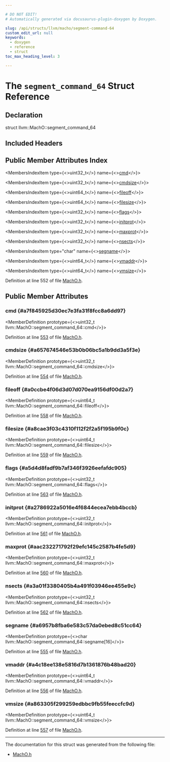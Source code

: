 ```yaml
---

# DO NOT EDIT!
# Automatically generated via docusaurus-plugin-doxygen by Doxygen.

slug: /api/structs/llvm/macho/segment-command-64
custom_edit_url: null
keywords:
  - doxygen
  - reference
  - struct
toc_max_heading_level: 3

---
```





# The `segment_command_64` Struct Reference

<DoxygenPage pluginConfig={pluginConfig}>



## Declaration

<CodeBlock>struct llvm::MachO::segment_command_64</CodeBlock>

## Included Headers

<IncludesList>
<IncludesListItem
  filePath="llvm/BinaryFormat/MachO.h"
  permalink="/docs/api/files/include/include/llvm/include/llvm/binaryformat/macho-h"
  isLocal="true" />
</IncludesList>

## Public Member Attributes Index

<MembersIndex>

<MembersIndexItem
  type={<>uint32&#95;t</>}
  name={<><a href="#a7f845925d30ec7e3fa31f8fcc8a6dd97">cmd</a></>}>
</MembersIndexItem>

<MembersIndexItem
  type={<>uint32&#95;t</>}
  name={<><a href="#a657674546e53b0b06bc5a1b9dd3a5f3e">cmdsize</a></>}>
</MembersIndexItem>

<MembersIndexItem
  type={<>uint64&#95;t</>}
  name={<><a href="#a0ccbe4f06d3d07d070ea9156df00d2a7">fileoff</a></>}>
</MembersIndexItem>

<MembersIndexItem
  type={<>uint64&#95;t</>}
  name={<><a href="#a8cae3f03c4310f112f2f2a5f195b9f0c">filesize</a></>}>
</MembersIndexItem>

<MembersIndexItem
  type={<>uint32&#95;t</>}
  name={<><a href="#a5d4d8fadf9b7af346f3926eefafdc905">flags</a></>}>
</MembersIndexItem>

<MembersIndexItem
  type={<>uint32&#95;t</>}
  name={<><a href="#a2786922a5016e4f6844ecea7ebb4bccb">initprot</a></>}>
</MembersIndexItem>

<MembersIndexItem
  type={<>uint32&#95;t</>}
  name={<><a href="#aac232271792f29efc145c2587b4fe5d9">maxprot</a></>}>
</MembersIndexItem>

<MembersIndexItem
  type={<>uint32&#95;t</>}
  name={<><a href="#a3a01f3380405b4a491f03946ee455e9c">nsects</a></>}>
</MembersIndexItem>

<MembersIndexItem
  type="char"
  name={<><a href="#a6957b8fba6e583c57da0ebed8c51cc64">segname</a></>}>
</MembersIndexItem>

<MembersIndexItem
  type={<>uint64&#95;t</>}
  name={<><a href="#a4c18ee138e5816d7b1361876b48bad20">vmaddr</a></>}>
</MembersIndexItem>

<MembersIndexItem
  type={<>uint64&#95;t</>}
  name={<><a href="#a863305f299259edbbc9fb55feeccfc9d">vmsize</a></>}>
</MembersIndexItem>

</MembersIndex>


Definition at line 552 of file <a href="/docs/api/files/include/include/llvm/include/llvm/binaryformat/macho-h">MachO.h</a>.

<SectionDefinition>

## Public Member Attributes

### cmd {#a7f845925d30ec7e3fa31f8fcc8a6dd97}

<MemberDefinition
  prototype={<>uint32&#95;t llvm::MachO::segment&#95;command&#95;64::cmd</>}>

Definition at line <a href="/docs/api/files/include/include/llvm/include/llvm/binaryformat/macho-h/#l00553">553</a> of file <a href="/docs/api/files/include/include/llvm/include/llvm/binaryformat/macho-h">MachO.h</a>.
</MemberDefinition>

### cmdsize {#a657674546e53b0b06bc5a1b9dd3a5f3e}

<MemberDefinition
  prototype={<>uint32&#95;t llvm::MachO::segment&#95;command&#95;64::cmdsize</>}>

Definition at line <a href="/docs/api/files/include/include/llvm/include/llvm/binaryformat/macho-h/#l00554">554</a> of file <a href="/docs/api/files/include/include/llvm/include/llvm/binaryformat/macho-h">MachO.h</a>.
</MemberDefinition>

### fileoff {#a0ccbe4f06d3d07d070ea9156df00d2a7}

<MemberDefinition
  prototype={<>uint64&#95;t llvm::MachO::segment&#95;command&#95;64::fileoff</>}>

Definition at line <a href="/docs/api/files/include/include/llvm/include/llvm/binaryformat/macho-h/#l00558">558</a> of file <a href="/docs/api/files/include/include/llvm/include/llvm/binaryformat/macho-h">MachO.h</a>.
</MemberDefinition>

### filesize {#a8cae3f03c4310f112f2f2a5f195b9f0c}

<MemberDefinition
  prototype={<>uint64&#95;t llvm::MachO::segment&#95;command&#95;64::filesize</>}>

Definition at line <a href="/docs/api/files/include/include/llvm/include/llvm/binaryformat/macho-h/#l00559">559</a> of file <a href="/docs/api/files/include/include/llvm/include/llvm/binaryformat/macho-h">MachO.h</a>.
</MemberDefinition>

### flags {#a5d4d8fadf9b7af346f3926eefafdc905}

<MemberDefinition
  prototype={<>uint32&#95;t llvm::MachO::segment&#95;command&#95;64::flags</>}>

Definition at line <a href="/docs/api/files/include/include/llvm/include/llvm/binaryformat/macho-h/#l00563">563</a> of file <a href="/docs/api/files/include/include/llvm/include/llvm/binaryformat/macho-h">MachO.h</a>.
</MemberDefinition>

### initprot {#a2786922a5016e4f6844ecea7ebb4bccb}

<MemberDefinition
  prototype={<>uint32&#95;t llvm::MachO::segment&#95;command&#95;64::initprot</>}>

Definition at line <a href="/docs/api/files/include/include/llvm/include/llvm/binaryformat/macho-h/#l00561">561</a> of file <a href="/docs/api/files/include/include/llvm/include/llvm/binaryformat/macho-h">MachO.h</a>.
</MemberDefinition>

### maxprot {#aac232271792f29efc145c2587b4fe5d9}

<MemberDefinition
  prototype={<>uint32&#95;t llvm::MachO::segment&#95;command&#95;64::maxprot</>}>

Definition at line <a href="/docs/api/files/include/include/llvm/include/llvm/binaryformat/macho-h/#l00560">560</a> of file <a href="/docs/api/files/include/include/llvm/include/llvm/binaryformat/macho-h">MachO.h</a>.
</MemberDefinition>

### nsects {#a3a01f3380405b4a491f03946ee455e9c}

<MemberDefinition
  prototype={<>uint32&#95;t llvm::MachO::segment&#95;command&#95;64::nsects</>}>

Definition at line <a href="/docs/api/files/include/include/llvm/include/llvm/binaryformat/macho-h/#l00562">562</a> of file <a href="/docs/api/files/include/include/llvm/include/llvm/binaryformat/macho-h">MachO.h</a>.
</MemberDefinition>

### segname {#a6957b8fba6e583c57da0ebed8c51cc64}

<MemberDefinition
  prototype={<>char llvm::MachO::segment&#95;command&#95;64::segname&#91;16&#93;</>}>

Definition at line <a href="/docs/api/files/include/include/llvm/include/llvm/binaryformat/macho-h/#l00555">555</a> of file <a href="/docs/api/files/include/include/llvm/include/llvm/binaryformat/macho-h">MachO.h</a>.
</MemberDefinition>

### vmaddr {#a4c18ee138e5816d7b1361876b48bad20}

<MemberDefinition
  prototype={<>uint64&#95;t llvm::MachO::segment&#95;command&#95;64::vmaddr</>}>

Definition at line <a href="/docs/api/files/include/include/llvm/include/llvm/binaryformat/macho-h/#l00556">556</a> of file <a href="/docs/api/files/include/include/llvm/include/llvm/binaryformat/macho-h">MachO.h</a>.
</MemberDefinition>

### vmsize {#a863305f299259edbbc9fb55feeccfc9d}

<MemberDefinition
  prototype={<>uint64&#95;t llvm::MachO::segment&#95;command&#95;64::vmsize</>}>

Definition at line <a href="/docs/api/files/include/include/llvm/include/llvm/binaryformat/macho-h/#l00557">557</a> of file <a href="/docs/api/files/include/include/llvm/include/llvm/binaryformat/macho-h">MachO.h</a>.
</MemberDefinition>

</SectionDefinition>

<hr/>

The documentation for this struct was generated from the following file:

<ul>
<li><a href="/docs/api/files/include/include/llvm/include/llvm/binaryformat/macho-h">MachO.h</a></li>
</ul>

</DoxygenPage>
